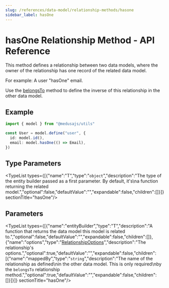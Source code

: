 ```yaml
---
slug: /references/data-model/relationship-methods/hasone
sidebar_label: hasOne
---
```



# hasOne Relationship Method - API Reference

This method defines a relationship between two data models,
where the owner of the relationship has one record of the related
data model.

For example: A user "hasOne" email.

Use the [belongsTo](../dml.Relationship_Methods.belongsTo/page.mdx) method to define the inverse of this relationship in 
the other data model.

## Example

```ts
import { model } from "@medusajs/utils"

const User = model.define("user", {
  id: model.id(),
  email: model.hasOne(() => Email),
})
```

## Type Parameters

<TypeList types={[{"name":"T","type":"`object`","description":"The type of the entity builder passed as a first parameter. By default, it's\na function returning the related model.","optional":false,"defaultValue":"","expandable":false,"children":[]}]}  sectionTitle="hasOne"/>

## Parameters

<TypeList types={[{"name":"entityBuilder","type":"T","description":"A function that returns the data model this model is related to.","optional":false,"defaultValue":"","expandable":false,"children":[]},{"name":"options","type":"[RelationshipOptions](../../../../types/DmlTypes/types/types.DmlTypes.RelationshipOptions/page.mdx)","description":"The relationship's options.","optional":true,"defaultValue":"","expandable":false,"children":[{"name":"mappedBy","type":"`string`","description":"The name of the relationship as defined\nin the other data model. This is only required\nby the `belongsTo` relationship method.","optional":true,"defaultValue":"","expandable":false,"children":[]}]}]}  sectionTitle="hasOne"/>
